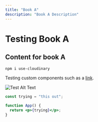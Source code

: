 ```yaml
---
title: "Book A"
description: "Book A Description"
---
```


# Testing Book A

## Content for book A

```bash
npm i use-cloudinary
```

Testing custom components such as a <a href="http://google.ca">link</a>.

<img
  src="/images/thumbnails/internetkindness.jpeg"
  title="Test Image"
  alt="Test Alt Text"
/>

```jsx
const trying = "this out";

function App() {
  return <p>{trying}</p>;
}
```
